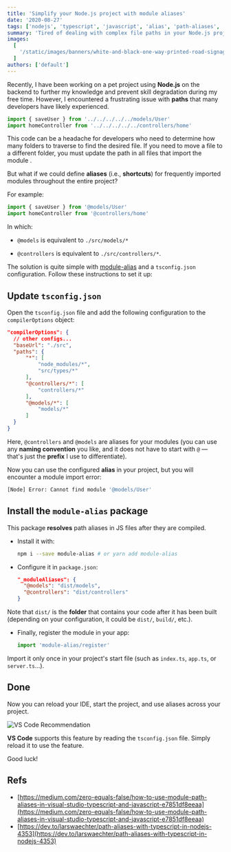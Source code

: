```yaml
---
title: 'Simplify your Node.js project with module aliases'
date: '2020-08-27'
tags: ['nodejs', 'typescript', 'javascript', 'alias', 'path-aliases', 'tsconfig']
summary: 'Tired of dealing with complex file paths in your Node.js project? Learn how to set up module aliases using TypeScript and module-alias package to simplify your imports and improve your development experience.'
images:
  [
    '/static/images/banners/white-and-black-one-way-printed-road-signages__bdchu614__pKeF6Tt3c08.jpeg',
  ]
authors: ['default']
---
```


Recently, I have been working on a pet project using **Node.js** on the backend to further my knowledge and prevent skill degradation during my free time. However, I encountered a frustrating issue with **paths** that many developers have likely experienced.

```typescript
import { saveUser } from '../../../../../models/User'
import homeController from '../../../../../controllers/home'
```

This code can be a headache for developers who need to determine how many folders to traverse to find the desired file. If you need to move a file to a different folder, you must update the path in all files that import the module <Twemoji emoji="face-with-steam-from-nose"/>.

But what if we could define **aliases** (i.e., **shortcuts**) for frequently imported modules throughout the entire project?

For example:

```typescript
import { saveUser } from '@models/User'
import homeController from '@controllers/home'
```

In which:

- `@models` is equivalent to `./src/models/*`

- `@controllers` is equivalent to `./src/controllers/*`.

The solution is quite simple with [module-alias](https://www.npmjs.com/package/module-alias) and a `tsconfig.json` configuration. Follow these instructions to set it up:

## Update `tsconfig.json`

Open the `tsconfig.json` file and add the following configuration to the `compilerOptions` object:

```json
"compilerOptions": {
  // other configs...
  "baseUrl": "./src",
  "paths": {
      "*": [
          "node_modules/*",
          "src/types/*"
      ],
      "@controllers/*": [
          "controllers/*"
      ],
      "@models/*": [
          "models/*"
      ]
  }
}
```

Here, `@controllers` and `@models` are aliases for your modules (you can use any **naming convention** you like, and it does not have to start with `@` — that's just the **prefix** I use to differentiate).

Now you can use the configured **alias** in your project, but you will encounter a module import error:

```bash
[Node] Error: Cannot find module '@models/User'
```

## Install the `module-alias` package

This package **resolves** path aliases in JS files after they are compiled.

- Install it with:

  ```bash
  npm i --save module-alias # or yarn add module-alias
  ```

- Configure it in `package.json`:

  ```json
  "_moduleAliases": {
    "@models": "dist/models",
    "@controllers": "dist/controllers"
  }
  ```

Note that `dist/` is the **folder** that contains your code after it has been built (depending on your configuration, it could be `dist/`, `build/`, etc.).

- Finally, register the module in your app:

  ```typescript
  import 'module-alias/register'
  ```

Import it only once in your project's start file (such as `index.ts`, `app.ts`, or `server.ts`...).

## Done <Twemoji emoji="party popper" />

Now you can reload your IDE, start the project, and use aliases across your project.

![VS Code Recommendation](/static/images/vscode.png)

**VS Code** supports this feature by reading the `tsconfig.json` file. Simply reload it to use the feature.

Good luck!

## Refs

- [https://medium.com/zero-equals-false/how-to-use-module-path-aliases-in-visual-studio-typescript-and-javascript-e7851df8eeaa](https://medium.com/zero-equals-false/how-to-use-module-path-aliases-in-visual-studio-typescript-and-javascript-e7851df8eeaa)
- [https://dev.to/larswaechter/path-aliases-with-typescript-in-nodejs-4353](https://dev.to/larswaechter/path-aliases-with-typescript-in-nodejs-4353)

